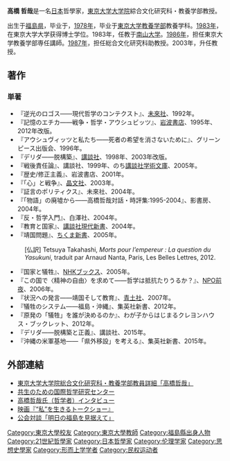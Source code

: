 {{for|同名的遊戲設計人|高橋哲哉 (遊戲製作人)}}
'''高橋 哲哉'''{{BD|1956年|3月28日||}}是一名[[日本|日本]]哲學家，[[東京大学|東京大学]][[大学院|大学院]]綜合文化研究科・教養学部教授。 

出生于[[福島県|福島県]]，毕业于{{link-ja|福島県立福島高等学校|福島県立福島高等学校}}，[[1978年|1978年]]，毕业于[[東京大学|東京大学]][[教養学部|教養学部]]教養学科。[[1983年|1983年]]，在東京大学大学获得博士学位。1983年，任教于[[南山大学|南山大学]]。[[1986年|1986年]]，担任東京大学教養学部専任講師。[[1987年|1987年]]，担任総合文化研究科助教授。2003年，升任教授。

== 著作 ==
=== 単著 ===
* 『逆光のロゴス――現代哲学のコンテクスト』、[[未來社|未來社]]、1992年。
* 『記憶のエチカ――戦争・哲学・アウシュビッツ』、[[岩波書店|岩波書店]]、1995年、2012年改版。
* 『アウシュヴィッツと私たち――死者の希望を消さないために』、グリーンピース出版会、1996年。
* 『デリダ――脱構築』、[[講談社|講談社]]、1998年、2003年改版。
* 『戦後責任論』、講談社、1999年、のち[[講談社学術文庫|講談社学術文庫]]、2005年。
* 『歴史/修正主義』、岩波書店、2001年。
* 『「心」と戦争』、[[晶文社|晶文社]]、2003年。
* 『証言のポリティクス』、未來社、2004年。
* 『「物語」の廃墟から――高橋哲哉対話・時評集:1995-2004』、影書房、2004年。
* 『反・哲学入門』、白澤社、2004年。
* 『教育と国家』、[[講談社現代新書|講談社現代新書]]、2004年。
* 『靖国問題』、[[ちくま新書|ちくま新書]]、2005年。
: [仏訳] Tetsuya Takahashi, ''Morts pour l’empereur : La question du Yasukuni'', traduit par Arnaud Nanta, Paris, Les Belles Lettres, 2012.
* 『国家と犠牲』、[[日本放送出版協会|NHKブックス]]、2005年。
* 『この国で〈精神の自由〉を求めて――哲学は抵抗たりうるか？』、[[前夜_(NPO)|NPO前夜]]、2006年。
* 『状況への発言――靖国そして教育』、[[青土社|青土社]]、2007年。
* 『犠牲のシステム――福島・沖縄』、集英社新書、2012年。
* 『原発の「犠牲」を誰が決めるのか』、わが子からはじまるクレヨンハウス・ブックレット、2012年。
* 『デリダ――脱構築と正義』、講談社、2015年。
* 『沖縄の米軍基地――「県外移設」を考える』、集英社新書、2015年。

== 外部連結 ==
* [http://www.c.u-tokyo.ac.jp/info/research/faculty/list/ics/f002257.html 東京大学大学院総合文化研究科・教養学部教員詳細「高橋哲哉」] {{Wayback|url=http://www.c.u-tokyo.ac.jp/info/research/faculty/list/ics/f002257.html |date=20160625113444 }}
* [http://utcp.c.u-tokyo.ac.jp/members/data/takahashi_tetsuya/ 共生のための国際哲学研究センター] {{Wayback|url=http://utcp.c.u-tokyo.ac.jp/members/data/takahashi_tetsuya/ |date=20161114202919 }}
* [http://iwj.co.jp/wj/open/archives/46816 高橋哲哉氏（哲学者）インタビュー] {{Wayback|url=http://iwj.co.jp/wj/open/archives/46816 |date=20170214002705 }}
* [http://www.doi-toshikuni.net/j/column/20120222-2.html 映画『“私”を生きるトークショー』] {{Wayback|url=http://www.doi-toshikuni.net/j/column/20120222-2.html |date=20190120184809 }}
* [https://web.archive.org/web/20131214155105/http://www.ustream.tv/recorded/22882840 公会対談「明日の福島を見据えて」]
{{DEFAULTSORT:Takehashi}}
[[Category:東京大學校友|Category:東京大學校友]]
[[Category:東京大學教師|Category:東京大學教師]]
[[Category:福島縣出身人物|Category:福島縣出身人物]]
[[Category:21世紀哲學家|Category:21世紀哲學家]]
[[Category:日本哲學家|Category:日本哲學家]]
[[Category:伦理学家|Category:伦理学家]]
[[Category:思想史學家|Category:思想史學家]]
[[Category:形而上学学者|Category:形而上学学者]]
[[Category:民权运动者|Category:民权运动者]]